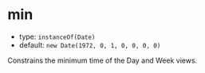
# min

- type: `instanceOf(Date)`
- default: `new Date(1972, 0, 1, 0, 0, 0, 0)`

Constrains the minimum time of the Day and Week views.

<Story id="props--min" />
